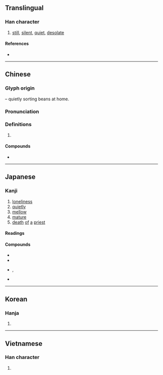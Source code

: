 {{character info/new}}
==Translingual==

===Han character===
{{Han char|rn=40|rad=宀|as=08|sn=11|four=30947|canj=JYFE|ids=⿱宀叔}}

# [[still]], [[silent]], [[quiet]], [[desolate]]

====References====
* {{Han ref|kx=0288.010|dkj=07200|dj=0569.060|hdz=20938.040|uh=5BC2|ud=23490|bh=B149|bd=45385}}

----

==Chinese==
{{zh-forms}}

===Glyph origin===
{{Han etym}}
{{Han compound|宀|t1=house|叔|t2=sorting beans|ls=ic}} – quietly sorting beans at home.

===Pronunciation===
{{zh-pron
|m=寂
|c=zik6
|h=pfs=
|md=
|mn=qz:chia̍k/tw,xm,zz:che̍k/qz,twvt:chi̍p/qz:chih/tw,xm,zz:chiauh
|mn_note=chia̍k/che̍k - literary; chi̍p - vernacular (俗); chih/chiauh - vernacular, for 靜寂寂
|w=
|mc=y
|oc=y
|cat=
}}

===Definitions===
{{zh-hanzi}}

# {{rfdef|lang=zh}}

====Compounds====
* {{zh-l|寂寞}}

----

==Japanese==

===Kanji===
{{ja-kanji|grade=c|rs=宀08}}

# [[loneliness]]
# [[quietly]]
# [[mellow]]
# [[mature]]
# [[death]] [[of]] [[a]] [[priest]]

====Readings====
{{ja-readings
|goon=じゃく
|kanon=せき
|kun=さび-し.い, さび-, さび-れる
}}

====Compounds====
* {{ja-r|寂寥|せきりょう}}
* {{ja-r|静寂|せいじゃく}}
* {{ja-r|寂しい|さびし.い}}, {{ja-r|寂しい|さみし.い}}
* {{ja-r|寂寞|せきばく}}

----

==Korean==

===Hanja===
{{ko-hanja|hangeul=[[적]]|rv=jeok|mr=chŏk}}

# {{defn|lang=ko|sort=宀08}}

----

==Vietnamese==

===Han character===
{{vi-hantu|[[tịch]]|rs=宀08}}

# {{defn|lang=vi|sort=宀08}}
